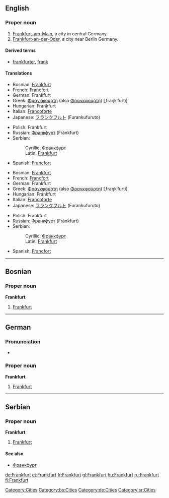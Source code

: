 {{also|frankfurt}}
==English==
{{wikipedia}}

===Proper noun===
{{en-proper noun}}

# [[Frankfurt-am-Main]], a city in central Germany.
# [[Frankfurt-an-der-Oder]], a city near Berlin Germany.

====Derived terms====
* [[frankfurter]], [[frank]]

====Translations====
{{trans-top|Frankfurt-am-Main}}
* Bosnian: [[Frankfurt#Bosnian|Frankfurt]] {{m}}
* French: [[Francfort]]
* German: Frankfurt
* Greek: [[Φραγκφούρτη]] (also [[Φρανκφούρτη]]) [ˌfraŋkˈfurti] {{f}}
* Hungarian: Frankfurt
* Italian: [[Francoforte]] {{f}}
* Japanese: [[フランクフルト]] (Furankufuruto)
{{trans-mid}}
* Polish: Frankfurt {{m}}
* Russian: [[Франкфурт]] (Fránkfurt) {{m}}
* Serbian:
*: Cyrillic: [[Франкфурт#Serbian|Франкфурт]] {{m}}
*: Latin: [[Frankfurt#Serbian|Frankfurt]] {{m}}
* Spanish: [[Francfort]] {{m}}
{{trans-bottom}}

{{trans-top|Frankfurt-an-der-Oder}}
* Bosnian: [[Frankfurt#Bosnian|Frankfurt]] {{m}}
* French: [[Francfort]]
* German: Frankfurt
* Greek: [[Φραγκφούρτη]] (also [[Φρανκφούρτη]]) [ˌfraŋkˈfurti] {{f}}
* Hungarian: Frankfurt
* Italian: [[Francoforte]] {{f}}
* Japanese: [[フランクフルト]] (Furankufuruto)
{{trans-mid}}
* Polish: Frankfurt {{m}}
* Russian: [[Франкфурт]] (Fránkfurt) {{m}}
* Serbian:
*: Cyrillic: [[Франкфурт#Serbian|Франкфурт]] {{m}}
*: Latin: [[Frankfurt#Serbian|Frankfurt]] {{m}}
* Spanish: [[Francfort]] {{m}}
{{trans-bottom}}

[[Category:Cities]]

----

==Bosnian==

===Proper noun===
'''Frankfurt''' {{m}} {{s}}

# [[Frankfurt#English|Frankfurt]]

[[Category:bs:Cities]]

----

==German==

===Pronunciation===
* {{audio|De-Frankfurt.OGG|audio}}

===Proper noun===
'''Frankfurt'''

# [[Frankfurt#English|Frankfurt]]

[[Category:de:Cities]]

----

==Serbian==

===Proper noun===
'''Frankfurt''' {{m}} {{s}}

# [[Frankfurt#English|Frankfurt]]

====See also====
* [[Франкфурт#Serbian|Франкфурт]]

[[Category:sr:Cities]]

[[de:Frankfurt]]
[[et:Frankfurt]]
[[fr:Frankfurt]]
[[gl:Frankfurt]]
[[hu:Frankfurt]]
[[ru:Frankfurt]]
[[fi:Frankfurt]]
